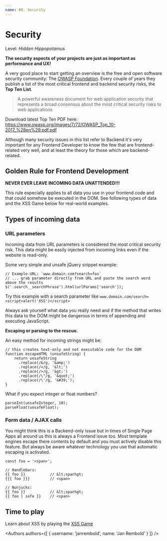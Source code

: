 ```yaml
---
name: 08. Security
---
```



# Security
Level: *Hidden Hippopotamus*

**The security aspects of your projects are just as important as performance and UX!**

A very good place to start getting an overview is the free and open software security community: The [OWASP Foundation](https://www.owasp.org/).
Every couple of years they publish a list of the most critical frontend and backend security risks, the **Top Ten List**.
> A powerful awareness document for web application security that represents a broad consensus about the most critical security risks to web applications

Download latest Top Ten PDF here: https://www.owasp.org/images/7/72/OWASP_Top_10-2017_%28en%29.pdf.pdf

Although many security issues in this list refer to Backend it's very important
for any Frontend Developer to know the few that are frontend-related very well, and at least the theory for those which are backend-related.


## Golden Rule for Frontend Development

**NEVER EVER LEAVE INCOMING DATA UNATTENDED!!!**

This rule especially applies to all data you use in your frontend code and that could somehow be executed in the DOM.
See following types of data and the XSS Game below for real-world examples.


## Types of incoming data

### URL parameters

Incoming data from URL parameters is considered the most critical security risk.
This data might be easily injected from incoming links even if the website is read-only.

Some very simple and unsafe jQuery snippet example:
```
// Example-URL: `www.domain.com?search=foo`
// ... grab parameter directly from URL and paste the search word above the results
$('.search__searchPhrase').html(urlParams['search']);
```
Try this example with a search parameter like `www.domain.com/search=<script>alert('XSS')</script>`

Always ask yourself what data you really need and if the method that writes this data to the DOM might be dangerous in terms of appending and executing JavaScript.


**Escaping or parsing to the rescue.**

An easy method for incoming strings might be:
```
// this creates text-only and not executable code for the DOM
function escapeHTML (unsafeString) {
    return unsafeString
      .replace(/&/g, '&amp;')
      .replace(/</g, '&lt;')
      .replace(/>/g, '&gt;')
      .replace(/\"/g, '&quot;')
      .replace(/\'/g, '&#39;');
}
```

What if you expect integer or float numbers?
```
parseInt(unsafeInteger, 10);
parseFloat(unsafeFloat);
```


### Form data / AJAX calls

You might think this is a Backend-only issue but in times of Single Page Apps all around us this is always a Frontend issue too.
Most template engines escape there contents by default and you must actively disable this feature.
But always be aware whatever technology you use that automatic escaping is activated.

```
const foo = '<span>';

// Handlebars:
{{ foo }}           // &lt;span%gt;
{{{ foo }}}         // <span>

// Nunjucks:
{{ foo }}           // &lt;span%gt;
{{ foo | safe }}    // <span>
```


## Time to play

Learn about XSS by playing the [XSS Game](https://xss-game.appspot.com)

<Authors
  authors={[
    {
      username: 'janrembold',
      name: 'Jan Rembold'
    }
  ]}
/>
